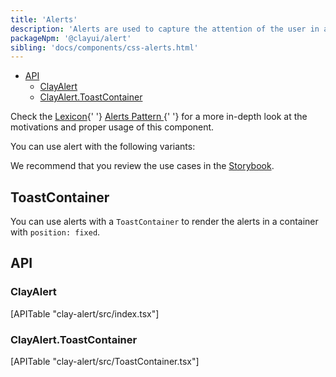 ```yaml
---
title: 'Alerts'
description: 'Alerts are used to capture the attention of the user in an intrusive way.'
packageNpm: '@clayui/alert'
sibling: 'docs/components/css-alerts.html'
---
```



<div class="nav-toc-absolute">
<div class="nav-toc">

-   [API](#api)
    -   [ClayAlert](#clayalert)
    -   [ClayAlert.ToastContainer](#clayalert.toastcontainer)

</div>
</div>

<div class="clay-site-alert alert alert-info">
	Check the <a href="https://liferay.design/lexicon/">Lexicon</a>{' '}
	<a href="https://liferay.design/lexicon/core-components/alerts/">
		Alerts Pattern
	</a>{' '}
	for a more in-depth look at the motivations and proper usage of this
	component.
</div>

You can use alert with the following variants:

<Alert />

We recommend that you review the use cases in the <a href="https://storybook-clayui.netlify.com/?path=/story/clayalert--default">Storybook</a>.

## ToastContainer

You can use alerts with a `ToastContainer` to render the alerts in a container with `position: fixed`.

<AlertToastContainer />

## API

### ClayAlert

<div>[APITable "clay-alert/src/index.tsx"]</div>

### ClayAlert.ToastContainer

<div>[APITable "clay-alert/src/ToastContainer.tsx"]</div>
